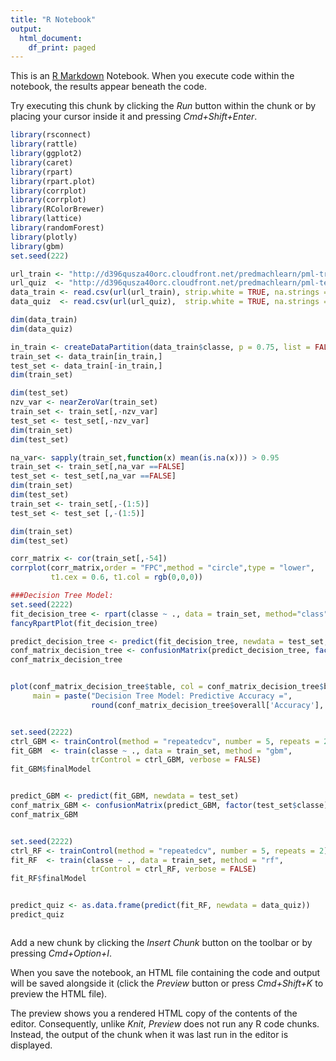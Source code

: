 ```yaml
---
title: "R Notebook"
output:
  html_document:
    df_print: paged
---
```


This is an [R Markdown](http://rmarkdown.rstudio.com) Notebook. When you execute code within the notebook, the results appear beneath the code. 

Try executing this chunk by clicking the *Run* button within the chunk or by placing your cursor inside it and pressing *Cmd+Shift+Enter*. 

```r
library(rsconnect)
library(rattle)
library(ggplot2)
library(caret)
library(rpart)
library(rpart.plot)
library(corrplot)
library(corrplot)
library(RColorBrewer)
library(lattice)
library(randomForest)
library(plotly)
library(gbm)
set.seed(222)

url_train <- "http://d396qusza40orc.cloudfront.net/predmachlearn/pml-training.csv"
url_quiz  <- "http://d396qusza40orc.cloudfront.net/predmachlearn/pml-testing.csv"
data_train <- read.csv(url(url_train), strip.white = TRUE, na.strings = c("NA",""))
data_quiz  <- read.csv(url(url_quiz),  strip.white = TRUE, na.strings = c("NA",""))

dim(data_train)
dim(data_quiz)

in_train <- createDataPartition(data_train$classe, p = 0.75, list = FALSE)
train_set <- data_train[in_train,]
test_set <- data_train[-in_train,]
dim(train_set)

dim(test_set)
nzv_var <- nearZeroVar(train_set)
train_set <- train_set[,-nzv_var]
test_set <- test_set[,-nzv_var]
dim(train_set)
dim(test_set)

na_var<- sapply(train_set,function(x) mean(is.na(x))) > 0.95
train_set <- train_set[,na_var ==FALSE]
test_set <- test_set[,na_var ==FALSE]
dim(train_set)
dim(test_set)
train_set <- train_set[,-(1:5)]
test_set <- test_set [,-(1:5)]

dim(train_set)
dim(test_set)

corr_matrix <- cor(train_set[,-54])
corrplot(corr_matrix,order = "FPC",method = "circle",type = "lower",
         t1.cex = 0.6, t1.col = rgb(0,0,0))

###Decision Tree Model: 
set.seed(2222)
fit_decision_tree <- rpart(classe ~ ., data = train_set, method="class")
fancyRpartPlot(fit_decision_tree)

predict_decision_tree <- predict(fit_decision_tree, newdata = test_set, type="class")
conf_matrix_decision_tree <- confusionMatrix(predict_decision_tree, factor(test_set$classe))
conf_matrix_decision_tree


plot(conf_matrix_decision_tree$table, col = conf_matrix_decision_tree$byClass, 
     main = paste("Decision Tree Model: Predictive Accuracy =",
                  round(conf_matrix_decision_tree$overall['Accuracy'], 4)))


set.seed(2222)
ctrl_GBM <- trainControl(method = "repeatedcv", number = 5, repeats = 2)
fit_GBM  <- train(classe ~ ., data = train_set, method = "gbm",
                  trControl = ctrl_GBM, verbose = FALSE)
fit_GBM$finalModel


predict_GBM <- predict(fit_GBM, newdata = test_set)
conf_matrix_GBM <- confusionMatrix(predict_GBM, factor(test_set$classe))
conf_matrix_GBM


set.seed(2222)
ctrl_RF <- trainControl(method = "repeatedcv", number = 5, repeats = 2)
fit_RF  <- train(classe ~ ., data = train_set, method = "rf",
                  trControl = ctrl_RF, verbose = FALSE)
fit_RF$finalModel


predict_quiz <- as.data.frame(predict(fit_RF, newdata = data_quiz))
predict_quiz



```

Add a new chunk by clicking the *Insert Chunk* button on the toolbar or by pressing *Cmd+Option+I*.

When you save the notebook, an HTML file containing the code and output will be saved alongside it (click the *Preview* button or press *Cmd+Shift+K* to preview the HTML file). 

The preview shows you a rendered HTML copy of the contents of the editor. Consequently, unlike *Knit*, *Preview* does not run any R code chunks. Instead, the output of the chunk when it was last run in the editor is displayed.

